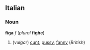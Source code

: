 ==Italian==
===Noun===
'''figa''' ''f'' (''plural'' '''fighe''')

#(''vulgar'') [[cunt]], [[pussy]], [[fanny]] (''British'')